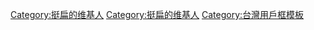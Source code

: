 {{Userbox
  |id=請挺阿扁
  |id-c=white
  |info=這個用戶支持'''挺扁活動'''！
  |info-c=#FFE0E8
  |info-s=9
  |border-c=lightsteelblue
}} <includeonly>[[Category:挺扁的维基人]]</includeonly>
<noinclude>
[[Category:挺扁的维基人]]
[[Category:台灣用戶框模板]]
</noinclude>